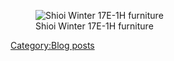 [[File:Screenshot_2017-02-13-03-03-30.png|frame|Shioi Winter 17E-1H furniture ]]
[[Category:Blog posts]]